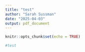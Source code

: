 ```yaml
---
title: "test"
author: "Sarah Sussman"
date: "2025-04-03"
output: pdf_document
---
```


```r
knitr::opts_chunk$set(echo = TRUE)
```

```r
#test
```

